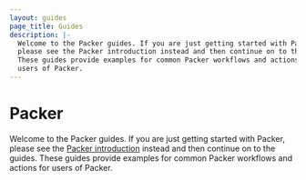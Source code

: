 ```yaml
---
layout: guides
page_title: Guides
description: |-
  Welcome to the Packer guides. If you are just getting started with Packer,
  please see the Packer introduction instead and then continue on to the guides.
  These guides provide examples for common Packer workflows and actions for
  users of Packer.
---
```


# Packer

Welcome to the Packer guides. If you are just getting started with Packer,
please see the [Packer introduction][intro] instead and then continue on to the
guides. These guides provide examples for common Packer workflows and actions
for users of Packer.

[intro]: /intro
